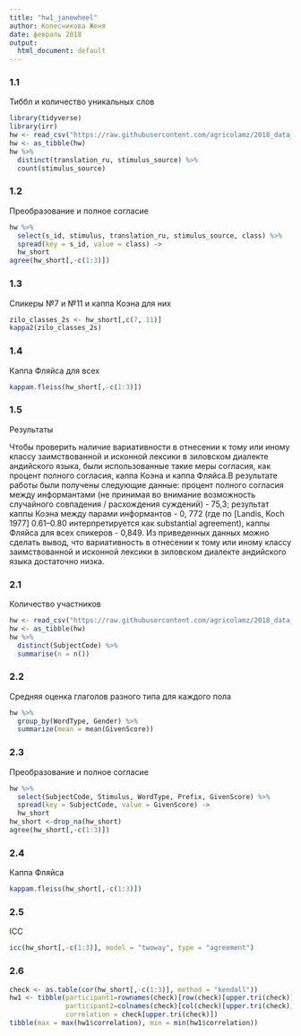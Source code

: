 ---
title: "hw1_janewheel"
author: Колесникова Женя
date: февраль 2018
output:
  html_document: default
---
### 1.1
Тиббл и количество уникальных слов
``` {r}
library(tidyverse)
library(irr)
hw <- read_csv("https://raw.githubusercontent.com/agricolamz/2018_data_analysis_for_linguists/master/data/students/janewheel/hw1_agreement/hw1_1_zilo_class.csv", col_names = TRUE)
hw <- as_tibble(hw)
hw %>%
  distinct(translation_ru, stimulus_source) %>% 
  count(stimulus_source)
```
### 1.2
Преобразование и полное согласие
``` {r}
hw %>% 
  select(s_id, stimulus, translation_ru, stimulus_source, class) %>% 
  spread(key = s_id, value = class) ->
  hw_short
agree(hw_short[,-c(1:3)])
```
### 1.3
Спикеры №7 и №11 и каппа Коэна для них
``` {r}
zilo_classes_2s <- hw_short[,c(7, 11)]
kappa2(zilo_classes_2s)
```
### 1.4
Каппа Фляйса для всех
``` {r}
kappam.fleiss(hw_short[,-c(1:3)])
```
### 1.5
Результаты

Чтобы проверить наличие вариативности в отнесении к тому или иному классу заимствованной и исконной лексики в зиловском диалекте андийского языка, были использованные такие меры согласия, как процент полного согласия, каппа Коэна и каппа Фляйса.В результате работы были получены следующие данные: процент полного согласия между информантами (не принимая во внимание возможность случайного совпадения / расхождения суждений) - 75,3;  результат каппы Коэна между парами информантов - 0, 772 (где по [Landis, Koch 1977] 0.61–0.80 интерпретируется как  substantial agreement), каппы Фляйса для всех спикеров - 0,849. Из приведенных данных можно сделать вывод, что вариативность в отнесении к тому или иному классу заимствованной и исконной лексики в зиловском диалекте андийского языка достаточно низка.

### 2.1
Количество участников
``` {r}
hw <- read_csv("https://raw.githubusercontent.com/agricolamz/2018_data_analysis_for_linguists/master/data/students/janewheel/hw1_agreement/hw1_2_verbs.csv", col_names = TRUE)
hw <- as_tibble(hw)
hw %>%
  distinct(SubjectCode) %>%
  summarise(n = n())
```
### 2.2
Средняя оценка глаголов разного типа для каждого пола
``` {r}
hw %>%
  group_by(WordType, Gender) %>% 
  summarize(mean = mean(GivenScore))
```
### 2.3
Преобразование и полное согласие
``` {r}
hw %>% 
  select(SubjectCode, Stimulus, WordType, Prefix, GivenScore) %>% 
  spread(key = SubjectCode, value = GivenScore) ->
  hw_short
hw_short <-drop_na(hw_short)
agree(hw_short[,-c(1:3)])
```
### 2.4
Каппа Фляйса
``` {r}
kappam.fleiss(hw_short[,-c(1:3)])
```
### 2.5
ICC
``` {r}
icc(hw_short[,-c(1:3)], model = "twoway", type = "agreement")
```
### 2.6
``` {r}
check <- as.table(cor(hw_short[,-c(1:3)], method = "kendall"))
hw1 <- tibble(participant1=rownames(check)[row(check)[upper.tri(check)]], 
              participant2=colnames(check)[col(check)[upper.tri(check)]],
              correlation = check[upper.tri(check)])
tibble(max = max(hw1$correlation), min = min(hw1$correlation))
```
